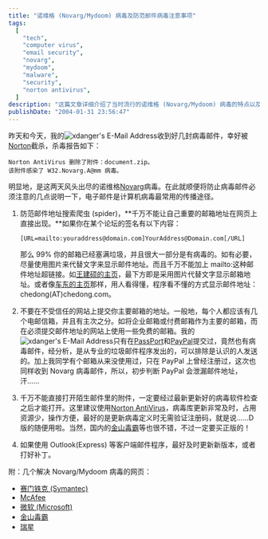 ```yaml
---
title: "诺维格 (Novarg/Mydoom) 病毒及防范邮件病毒注意事项"
tags:
  [
    "tech",
    "computer virus",
    "email security",
    "novarg",
    "mydoom",
    "malware",
    "security",
    "norton antivirus",
  ]
description: "这篇文章详细介绍了当时流行的诺维格 (Novarg/Mydoom) 病毒的特点以及防范邮件病毒的方法。作者分享了自己收到的病毒邮件被杀毒软件拦截的经历，并提出四点预防建议：不在网页上直接显示邮箱地址、不在不可信网站提交主要邮箱、不直接打开陌生邮件附件、及时更新邮件客户端。文章最后附上了处理这类病毒的官方资源链接。"
publishDate: "2004-01-31 23:56:47"
---
```


昨天和今天，我的![xdanger's E-Mail Address](http://me.xdanger.com/i/mailaddress_3.gif)收到好几封病毒邮件，幸好被[Norton](http://www.symantec.com/)截杀，杀毒报告如下：

```text
Norton AntiVirus 删除了附件：document.zip。
该附件感染了 W32.Novarg.A@mm 病毒。
```

明显地，是这两天风头出尽的诺维格[Novarg](http://www.google.com/search?q=Novarg)病毒。在此就顺便将防止病毒邮件必须注意的几点说明一下，电子邮件是计算机病毒最常用的传播途径。

1. 防范邮件地址搜索爬虫 (spider)，**千万不能让自己重要的邮箱地址在网页上直接出现。**如果你在某个论坛的签名有以下内容：

   ```text
   [URL=mailto:youraddress@domain.com]YourAddress@Domain.com[/URL]
   ```

   那么 99% 你的邮箱已经塞满垃圾，并且很大一部分是有病毒的。如有必要，尽量使用图片来代替文字来显示邮件地址。而且千万不能加上 mailto:这种邮件地址超链接。如[王建硕的主页](http://home.wangjianshuo.com/)，最下方即是采用图片代替文字显示邮箱地址。或者像[车东的主页](http://www.chedong.com/)那样，用人看得懂，程序看不懂的方式显示邮件地址：chedong(AT)chedong.com。

2. 不要在不受信任的网站上提交你主要邮箱的地址。一般地，每个人都应该有几个电邮信箱，并且有主次之分。如将企业邮箱或付费邮箱作为主要的邮箱，而在必须提交邮件地址的网站上使用一些免费的邮箱。我的![xdanger's E-Mail Address](http://me.xdanger.com/i/mailaddress_3.gif)只有在[PassPort](http://www.passport.com/)和[PayPal](http://www.paypal.com)提交过，竟然也有病毒邮件，经分析，是从专业的垃圾邮件程序发出的，可以排除是认识的人发送的。加上我同学有个邮箱从来没使用过，只在 PayPal 上曾经注册过，这次也同样收到 Novarg 病毒邮件，所以，初步判断 PayPal 会泄漏邮件地址，汗……

3. 千万不能直接打开陌生邮件里的附件，一定要经过最新更新好的病毒软件检查之后才能打开。这里建议使用[Norton AntiVirus](http://www.symantec.com/region/cn/)，病毒库更新非常及时，占用资源少，操作方便，最好的是更新病毒定义时无需验证注册码，就是说……D 版的随便用啦。当然，国内的[金山毒霸](http://www.duba.net/)等也很不错，不过一定要买正版的！

4. 如果使用 Outlook(Express) 等客户端邮件程序，最好及时更新新版本，或者打好补丁。

附：几个解决 Novarg/Mydoom 病毒的网页：

- [赛门铁克 (Symantec)](http://securityresponse1.symantec.com/sarc/sarc.nsf/html/w32.novarg.a@mm.html)
- [McAfee](http://us.mcafee.com/virusInfo/default.asp?id=description&virus_k=100983)
- [微软 (Microsoft)](http://www.microsoft.com/security/antivirus/mydoom.asp)
- [金山毒霸](http://www.duba.net/special/virtusspecial/Novarg/index.shtml)
- [瑞星](http://it.rising.com.cn/newSite/Channels/info/virus/TopicExplorerPagePackage/novarg.htm)
